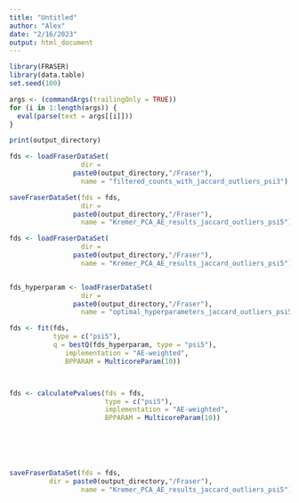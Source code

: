 ```yaml
---
title: "Untitled"
author: "Alex"
date: "2/16/2023"
output: html_document
---
```


```r
library(FRASER)
library(data.table)
set.seed(100)

```

```r
args <- (commandArgs(trailingOnly = TRUE))
for (i in 1:length(args)) {
  eval(parse(text = args[[i]]))
}

```

```r
print(output_directory)


```

```r
fds <- loadFraserDataSet(
                  dir = 
                paste0(output_directory,"/Fraser"),
                  name = "filtered_counts_with_jaccard_outliers_psi3")

saveFraserDataSet(fds = fds,
                  dir =
                paste0(output_directory,"/Fraser"),
                  name = "Kremer_PCA_AE_results_jaccard_outliers_psi5")

fds <- loadFraserDataSet(
                  dir = 
                paste0(output_directory,"/Fraser"),
                  name = "Kremer_PCA_AE_results_jaccard_outliers_psi5")


fds_hyperparam <- loadFraserDataSet(
                  dir = 
                paste0(output_directory,"/Fraser"),
                  name = "optimal_hyperparameters_jaccard_outliers_psi5")


```




```r



fds <- fit(fds,
           type = c("psi5"),
           q = bestQ(fds_hyperparam, type = "psi5"),
              implementation = "AE-weighted",
              BPPARAM = MulticoreParam(10))



fds <- calculatePvalues(fds = fds,
                        type = c("psi5"),
                        implementation = "AE-weighted",
                        BPPARAM = MulticoreParam(10))






saveFraserDataSet(fds = fds, 
          dir = paste0(output_directory,"/Fraser"),
                  name = "Kremer_PCA_AE_results_jaccard_outliers_psi5")
```

